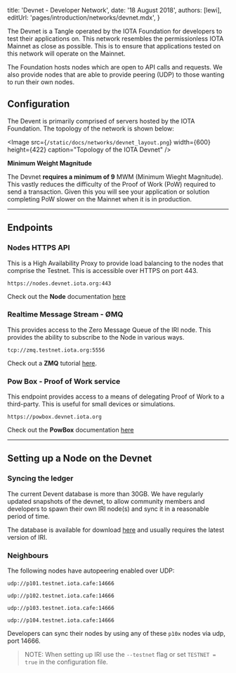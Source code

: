 

title: 'Devnet - Developer Network',
date: '18 August 2018',
authors: [lewi],
editUrl: 'pages/introduction/networks/devnet.mdx',
}


The Devnet is a Tangle operated by the IOTA Foundation for developers to test their applications on. This network resembles the permissionless IOTA Mainnet as close as possible. This is to ensure that applications tested on this network will operate on the Mainnet.

The Foundation hosts nodes which are open to API calls and requests. We also provide nodes that are able to provide peering (UDP) to those wanting to run their own nodes.

## Configuration

The Devent is primarily comprised of servers hosted by the IOTA Foundation. The topology of the network is shown below:

<Image
src={`/static/docs/networks/devnet_layout.png`}
width={600}
height={422}
caption="Topology of the IOTA Devnet"
/>

**Minimum Weight Magnitude**

The Devnet **requires a minimum of 9** MWM (Minimum Wieght Magnitude). This vastly reduces the difficulty of the Proof of Work (PoW) required to send a transaction. Given this you will see your application or solution completing PoW slower on the Mainnet when it is in production.

---

## Endpoints

### Nodes HTTPS API

This is a High Availability Proxy to provide load balancing
to the nodes that comprise the Testnet. This is accessible over
HTTPS on port 443.

```
https://nodes.devnet.iota.org:443
```

Check out the **Node** documentation [here](/iri/)

### Realtime Message Stream - ØMQ

This provides access to the Zero Message Queue of the IRI
node. This provides the ability to subscribe to the Node in various ways.

```
tcp://zmq.testnet.iota.org:5556
```

Check out a **ZMQ** tutorial [here](/iri/).

### Pow Box - Proof of Work service

This endpoint provides access to a means of delegating Proof of Work
to a third-party. This is useful for small devices or simulations.

```
https://powbox.devnet.iota.org
```

Check out the **PowBox** documentation [here](https://powbox.devnet.iota.org)

---

## Setting up a Node on the Devnet

### Syncing the ledger

The current Devent database is more than 30GB. We have regularly updated snapshots of the devnet, to allow community members and developers to spawn their own IRI node(s) and sync it in a reasonable period of time.

The database is available for download [here](https://s3.eu-central-1.amazonaws.com/iotaledger-dbfiles/testnet/db-latest.tgz) and usually requires the latest version of IRI.

### Neighbours

The following nodes have autopeering enabled over UDP:

```
udp://p101.testnet.iota.cafe:14666

udp://p102.testnet.iota.cafe:14666

udp://p103.testnet.iota.cafe:14666

udp://p104.testnet.iota.cafe:14666
```

Developers can sync their nodes by using any of these `p10x` nodes via udp, port 14666.

> NOTE: When setting up IRI use the `--testnet` flag or set `TESTNET = true` in the configuration file.

